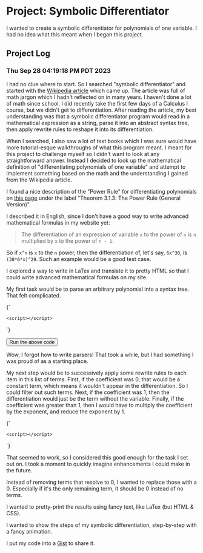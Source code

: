 # Project: Symbolic Differentiator

I wanted to create a symbolic differentiator for polynomials of one variable. I had no idea what this meant when I began this project. 

## Project Log



### Thu Sep 28 04:19:18 PM PDT 2023

I had no clue where to start. So I searched "symbolic differentiator" and started with the [Wikipedia article](https://en.wikipedia.org/wiki/Computer_algebra) which came up. The article was full of math jargon which I hadn't reflected on in many years. I haven't done a lot of math since school. I did recently take the first few days of a Calculus I course, but we didn't get to differentiation. After reading the article, my best understanding was that a symbolic differentiator program would read in a mathematical expression as a string, parse it into an abstract syntax tree, then apply rewrite rules to reshape it into its differentiation. 

When I searched, I also saw a lot of text books which I was sure would have more tutorial-esque walkthroughs of what this program meant. I meant for this project to challenge myself so I didn't want to look at any straightforward answer. Instead I decided to look up the mathematical definition of "differentiating polynomials of one variable" and attempt to implement something based on the math and the understanding I gained from the Wikipedia article.

I found a nice description of the "Power Rule" for differentiating polynomials on [this page](https://math.libretexts.org/Courses/Cosumnes_River_College/Math_400%3A_Calculus_I_-_Differential_Calculus/03%3A_Discovering_Derivatives/3.01%3A_Derivatives_of_Polynomial_Functions) under the label "Theorem 3.1.3: The Power Rule (General Version)".

I described it in English, since I don't have a good way to write advanced mathematical formulas in my website yet:

> The differentiation of an expression of variable `x` to the power of `n` is `n` multiplied by `x` to the power of `n - 1`.

So if `x^n` is `x` to the `n` power, then the differentiation of, let's say, `6x^30`, is `(30*6*x)^29`. Such an example would be a good test case.

<Future>I explored a way to write in LaTex and translate it to pretty HTML so that I could write advanced mathematical formulas on my site.</Future>

My first task would be to parse an arbitrary polynomial into a syntax tree. That felt complicated.

{`
<pre><code>&lt;script&gt;<script data-parser-1 contenteditable class="block">{
  function Unexpected(character) {
    return new Error("Unexpected character '" + character + "'")
  }
  
  function parse(text) {
    // Array of all the text without whitespace
    const characters = Array.from(text.replaceAll(/\s/g, ''));
    
    const terms = [];
    const freshTerm = { 
      coefficient: '',
      variable: null,
      exponent: '',
    };
    
    function finishTerm() {
      if (term.coefficient === '') term.coefficient = '1'
      if (term.variable === null && term.exponent === '') term.exponent = '0'
      if (term.variable !== null && term.exponent === '') term.exponent = '1'
      terms.push(term);
      term = { ...freshTerm }
      state = 'beginning';
    }
    
    let term = { ...freshTerm }
    let state = 'beginning';
    
    let lastCoefficient = ''
    for (c of characters) {
      switch (state) {
        case 'beginning': 
          if (c.match(/[0-9]/)) {
            term.coefficient += c;
            state = 'coefficient';
          } else if (c.match(/[a-zA-Z]/)) {
            term.variable = c;
            state = 'variable';
          } else {
            throw new Unexpected(c)
          }
          break;
        case 'coefficient': 
          if (c.match(/[0-9]/)) {
            term.coefficient += c;
            state = 'coefficient';
          } else if (c.match(/[a-zA-Z]/)) {
            term.variable = c;
            state = 'variable';
          } else if (c === '+') {
            finishTerm();
          } else {
            throw new Unexpected(c)
          }
          break;
        case 'variable':
          if (c === '^') {
            state = 'exponent'
          } else if (c === '+') {
            finishTerm();
          } else {
            throw new Unexpected(c)
          }
          break;
        case 'exponent': 
          if (c.match(/[0-9]/)) { 
            term.exponent += c;
          } else if (c === '+') {
            finishTerm();
          } else {
            throw new Unexpected(c)
          }
          break;
      }
    }
    
    finishTerm();
    return terms;
  }
  
  const expected = [
    {
      coefficient: "30",
      variable: "x",
      exponent: "52"
    },
    {
      coefficient: "29",
      variable: "y",
      exponent: "1"
    },
    {
      coefficient: "1",
      variable: "z",
      exponent: "2"
    },
    {
      coefficient: "5",
      variable: null,
      exponent: "0"
    }
  ];
  const input = '30x^52+29y+z^2+5';
  const result = parse(input);
  console.log(
    "Parsed ",
    result,
    " matches expected? ",
    JSON.stringify(expected) === JSON.stringify(result))
}
</script>&lt;/script&gt;</code></pre>
`}

<button class="cpnt-button" onclick='eval(document.querySelector("script[data-parser-1]").innerHTML);'>Run the above code</button>

Wow, I forgot how to write parsers! That took a while, but I had something I was proud of as a starting place.

My next step would be to successively apply some rewrite rules to each item in this list of terms. First, if the coefficient was 0, that would be a constant term, which means it wouldn't appear in the differentiation. So I could filter out such terms. Next, if the coefficient was 1, then the differentiation would just be the term without the variable. Finally, if the coefficient was greater than 1, then I would have to multiply the coefficient by the exponent, and reduce the exponent by 1.

{`
<pre><code>&lt;script&gt;<script data-parser-1 contenteditable class="block">{
  function differentiate(terms) {
    return terms
      .filter(({ exponent }) => Number(exponent) > 0)
      .map(({ coefficient, variable, exponent }) => ({ 
        coefficient: String(Number(coefficient) * Number(exponent)),
        variable: Number(exponent) === 1 ? null : variable,
        exponent: String(Number(exponent) - 1)
      }))
  }
  
  const expected = [
    {
      coefficient: "1560",
      variable: "x",
      exponent: "51"
    },
    {
      coefficient: "29",
      variable: null,
      exponent: "0"
    },
    {
      coefficient: "2",
      variable: "x",
      exponent: "1"
    },
  ];
  const input = '30x^52+29x+x^2+5';
  const terms = parse(input);
  const result = differentiate(terms);
  console.log(
    "Differentiated ",
    result,
    " matches expected? ",
    JSON.stringify(expected) === JSON.stringify(result))
}
</script>&lt;/script&gt;</code></pre>
`}

That seemed to work, so I considered this good enough for the task I set out on. I took a moment to quickly imagine enhancements I could make in the future.

<Future>Instead of removing terms that resolve to 0, I wanted to replace those with a 0. Especially if it's the only remaining term, it should be 0 instead of no terms.</Future>

<Future>I wanted to pretty-print the results using fancy text, like LaTex (but HTML & CSS).</Future>

<Future>I wanted to show the steps of my symbolic differentiation, step-by-step with a fancy animation.</Future>

I put my code into a [Gist](https://gist.github.com/reedspool/72c7454263ef9783708a6c7d6d9ed6da) to share it.

